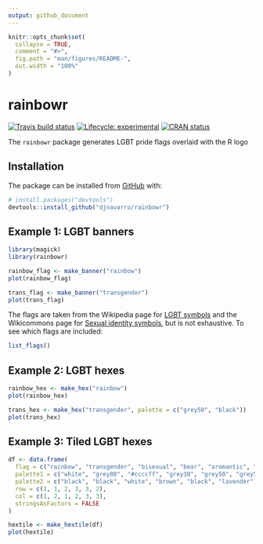 ```yaml
---
output: github_document
---
```


<!-- README.md is generated from README.Rmd. Please edit that file -->

```r
knitr::opts_chunk$set(
  collapse = TRUE,
  comment = "#>",
  fig.path = "man/figures/README-",
  out.width = "100%"
)
```
# rainbowr

<!-- badges: start -->
[![Travis build status](https://travis-ci.org/djnavarro/rainbowr.svg?branch=master)](https://travis-ci.org/djnavarro/rainbowr)
[![Lifecycle: experimental](https://img.shields.io/badge/lifecycle-experimental-orange.svg)](https://www.tidyverse.org/lifecycle/#experimental)
[![CRAN status](https://www.r-pkg.org/badges/version/rainbowr)](https://cran.r-project.org/package=rainbowr)
<!-- badges: end -->

The `rainbowr` package generates LGBT pride flags overlaid with the R logo

## Installation

The package can be installed from [GitHub](https://github.com/) with:

``` r
# install.packages("devtools")
devtools::install_github("djnavarro/rainbowr")
```
## Example 1: LGBT banners

```r
library(magick)
library(rainbowr)

rainbow_flag <- make_banner("rainbow")
plot(rainbow_flag)

trans_flag <- make_banner("transgender")
plot(trans_flag)
```

The flags are taken from the Wikipedia page for [LGBT symbols](https://en.wikipedia.org/wiki/LGBT_symbols) and the Wikicommons page for [Sexual identity symbols](https://commons.wikimedia.org/wiki/Sexual_identity_symbols), but is not exhaustive. To see which flags are included:

```r
list_flags()
```


## Example 2: LGBT hexes

```r
rainbow_hex <- make_hex("rainbow")
plot(rainbow_hex)

trans_hex <- make_hex("transgender", palette = c("grey50", "black"))
plot(trans_hex)
```

## Example 3: Tiled LGBT hexes


```r
df <- data.frame(
  flag = c("rainbow", "transgender", "bisexual", "bear", "aromantic", "lesbian"),
  palette1 = c("white", "grey80", "#ccccff", "grey30", "grey50", "grey50"),
  palette2 = c("black", "black", "white", "brown", "black", "lavender"),
  row = c(1, 1, 2, 3, 3, 2),
  col = c(1, 2, 1, 2, 3, 3),
  stringsAsFactors = FALSE
)

hextile <- make_hextile(df)
plot(hextile)
```



